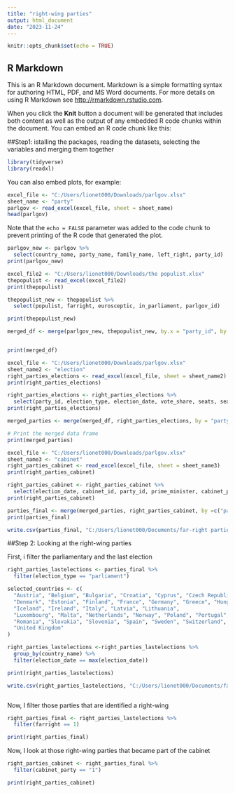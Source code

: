 ---
title: "right-wing parties"
output: html_document
date: "2023-11-24"
---

```{r setup, include=FALSE}
knitr::opts_chunk$set(echo = TRUE)
```

## R Markdown

This is an R Markdown document. Markdown is a simple formatting syntax for authoring HTML, PDF, and MS Word documents. For more details on using R Markdown see <http://rmarkdown.rstudio.com>.

When you click the **Knit** button a document will be generated that includes both content as well as the output of any embedded R code chunks within the document. You can embed an R code chunk like this:

##Step1: istalling the packages, reading the datasets, selecting the variables and merging them together
```{r packages}
library(tidyverse)
library(readxl)
```


You can also embed plots, for example:

```{r file, echo=FALSE}
excel_file <- "C:/Users/lionet000/Downloads/parlgov.xlsx"
sheet_name <- "party"
parlgov <- read_excel(excel_file, sheet = sheet_name)
head(parlgov)
```

Note that the `echo = FALSE` parameter was added to the code chunk to prevent printing of the R code that generated the plot.

```{r merge, echo=FALSE}
parlgov_new <- parlgov %>%
  select(country_name, party_name, family_name, left_right, party_id)
print(parlgov_new)
```

```{r fileother, echo=FALSE}
excel_file2 <- "C:/Users/lionet000/Downloads/the populist.xlsx"
thepopulist <- read_excel(excel_file2)
print(thepopulist)
```


```{r fileother, echo=FALSE}
thepopulist_new <- thepopulist %>%
  select(populist, farright, eurosceptic, in_parliament, parlgov_id)

print(thepopulist_new)
```

```{r fileother, echo=FALSE}
merged_df <- merge(parlgov_new, thepopulist_new, by.x = "party_id", by.y = "parlgov_id")


print(merged_df)
```


```{r file2, echo=FALSE}
excel_file <- "C:/Users/lionet000/Downloads/parlgov.xlsx"
sheet_name2 <- "election"
right_parties_elections <- read_excel(excel_file, sheet = sheet_name2)
print(right_parties_elections)
```

```{r clean, echo=FALSE}
right_parties_elections <- right_parties_elections %>%
  select(party_id, election_type, election_date, vote_share, seats, seats_total, election_id)
print(right_parties_elections)
```

```{r merge, echo=FALSE}
merged_parties <- merge(merged_df, right_parties_elections, by = "party_id")

# Print the merged data frame
print(merged_parties)
```

```{r file3, echo=FALSE}
excel_file <- "C:/Users/lionet000/Downloads/parlgov.xlsx"
sheet_name3 <- "cabinet"
right_parties_cabinet <- read_excel(excel_file, sheet = sheet_name3)
print(right_parties_cabinet)
```

```{r clean, echo=FALSE}
right_parties_cabinet <- right_parties_cabinet %>%
  select(election_date, cabinet_id, party_id, prime_minister, cabinet_party, cabinet_name)
print(right_parties_cabinet)
```

```{r merge2, echo=FALSE}
parties_final <- merge(merged_parties, right_parties_cabinet, by =c("party_id", "election_date"))
print(parties_final)

write.csv(parties_final, "C:/Users/lionet000/Documents/far-right parties/parties_final.csv", row.names = FALSE)
```


##Step 2: Looking at the right-wing parties

First, i filter the parliamentary and the last election
```{r filter0, echo=FALSE}
right_parties_lastelections <- parties_final %>%
  filter(election_type == "parliament") 

selected_countries <- c(
  "Austria", "Belgium", "Bulgaria", "Croatia", "Cyprus", "Czech Republic",
  "Denmark", "Estonia", "Finland", "France", "Germany", "Greece", "Hungary",
  "Iceland", "Ireland", "Italy", "Latvia", "Lithuania",
  "Luxembourg", "Malta", "Netherlands", "Norway", "Poland", "Portugal",
  "Romania", "Slovakia", "Slovenia", "Spain", "Sweden", "Switzerland",
  "United Kingdom"
)

right_parties_lastelections <-right_parties_lastelections %>%
  group_by(country_name) %>%
  filter(election_date == max(election_date)) 

print(right_parties_lastelections)

write.csv(right_parties_lastelections, "C:/Users/lionet000/Documents/far-right parties/Right_parties_lastelections.csv", row.names = FALSE)



```

Now, I filter those parties that are identified a right-wing
```{r filter, echo=FALSE}
right_parties_final <- right_parties_lastelections %>%
  filter(farright == 1)

print(right_parties_final)
```


Now, I look at those right-wing parties that became part of the cabinet
```{r filter, echo=FALSE}
right_parties_cabinet <- right_parties_final %>%
  filter(cabinet_party == "1")

print(right_parties_cabinet)
```

